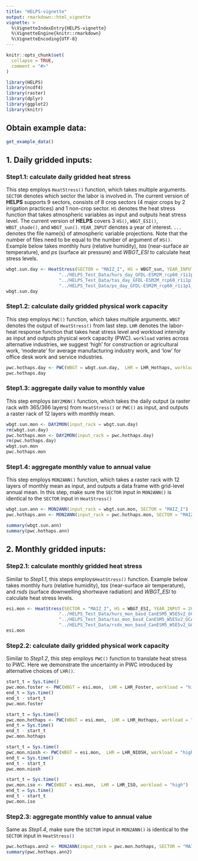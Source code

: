 ```yaml
---
title: "HELPS-vignette"
output: rmarkdown::html_vignette
vignette: >
  %\VignetteIndexEntry{HELPS-vignette}
  %\VignetteEngine{knitr::rmarkdown}
  %\VignetteEncoding{UTF-8}
---
```


```r
knitr::opts_chunk$set(
  collapse = TRUE,
  comment = "#>"
)
```

```r
library(HELPS)
library(ncdf4)
library(raster)
library(dplyr)
library(ggplot2)
library(knitr)
```

## Obtain example data:
```r
get_example_data()
```

## 1. Daily gridded inputs: 

### Step1.1: calculate daily gridded heat stress

This step employs `HeatStress()` function, which takes multiple arguments. `SECTOR` denotes which sector the labor is involved in. The current version of **HELPS** supports 9 sectors, consists of 8 crop sectors (4 major crops by 2 irrigation practices) and 1 non-crop sector.
`HS` denotes the heat stress function that takes atmospheric variables as input and outputs heat stress level. The current version of **HELPS** covers 3 `HS()`, `WBGT_ESI()`, `WBGT_shade()`, and `WBGT_sun()`.
`YEAR_INPUT` denotes a year of interest.
`...` denotes the file name(s) of atmospheric variable projections. Note that the number of files need to be equal to the number of argument of `HS()`.
Example below takes monthly *hurs* (relative humidity), *tas* (near-surface air temperature), and *ps* (surface air pressure) and *WBGT_ESI* to calculate heat stress levels.

```r
wbgt.sun.day <- HeatStress(SECTOR = "MAIZ_I", HS = WBGT_sun, YEAR_INPUT = 2024,
                    "../HELPS_Test_Data/hurs_day_GFDL-ESM2M_rcp60_r1i1p1_EWEMBI_20210101-20301231.nc4",
                    "../HELPS_Test_Data/tas_day_GFDL-ESM2M_rcp60_r1i1p1_EWEMBI_20210101-20301231.nc4",
                    "../HELPS_Test_Data/ps_day_GFDL-ESM2M_rcp60_r1i1p1_EWEMBI_20210101-20301231.nc4")
wbgt.sun.day
```

### Step1.2: calculate daily gridded physical work capacity 

This step employs `PWC()` function, which takes multiple arguments. 
`WBGT` denotes the output of `HeatStress()` from last step. 
`LHR` denotes the labor-heat response function that takes heat stress level and workload intensity as input and outputs physical work capacity (PWC). `workload` varies across alternative industries, we suggest 'high' for construction or agricultural work, 'moderate' for average manufacturing industry work, and 'low' for office desk work and service industries. 

```r
pwc.hothaps.day <- PWC(WBGT = wbgt.sun.day,  LHR = LHR_Hothaps, workload = "high")
pwc.hothaps.day
```

### Step1.3: aggregate daily value to monthly value 

This step employs `DAY2MON()` function, which takes the daily output (a raster rack with 365/366 layers) from `HeatStress()` or `PWC()` as input, and outputs a raster rack of 12 layers with monthly mean.

```r
wbgt.sun.mon <- DAY2MON(input_rack = wbgt.sun.day)
rm(wbgt.sun.day)
pwc.hothaps.mon <- DAY2MON(input_rack = pwc.hothaps.day)
rm(pwc.hothaps.day)
wbgt.sun.mon
pwc.hothaps.mon

```

### Step1.4: aggregate monthly value to annual value 

This step employs `MON2ANN()` function, which takes a raster rack with 12 layers of monthly mean as input, and outputs a data frame with grid-level annual mean. In this step, make sure the `SECTOR` input in `MON2ANN()` is identical to the `SECTOR` input in `HeatStress()`

```r
wbgt.sun.ann <- MON2ANN(input_rack = wbgt.sun.mon, SECTOR = "MAIZ_I")
pwc.hothaps.ann <- MON2ANN(input_rack = pwc.hothaps.mon, SECTOR = "MAIZ_I")

summary(wbgt.sun.ann)
summary(pwc.hothaps.ann)
```

## 2. Monthly gridded inputs: 

### Step2.1: calculate monthly gridded heat stress

Similar to *Step1.1*, this steps employs`HeatStress()` function. Example below takes monthly *hurs* (relative humidity), *tas* (near-surface air temperature), and *rsds* (surface downwelling shortwave radiation) and *WBGT_ESI* to calculate heat stress levels.


```r
esi.mon <- HeatStress(SECTOR = "MAIZ_I", HS = WBGT_ESI, YEAR_INPUT = 2024,
                    "../HELPS_Test_Data/hurs_mon_basd_CanESM5_W5E5v2_GCAM_ref_2015-2100.nc",
                    "../HELPS_Test_Data/tas_mon_basd_CanESM5_W5E5v2_GCAM_ref_2015-2100.nc",
                    "../HELPS_Test_Data/rsds_mon_basd_CanESM5_W5E5v2_GCAM_ref_2015-2100.nc")
esi.mon
```

### Step2.2: calculate daily gridded physical work capacity 

Similar to *Step1.2*, this step employs `PWC()` function to translate heat stress to PWC. Here we demonstrate the uncertainty in PWC introduced by alternative choices of `LHR()`.

```r
start_t = Sys.time()
pwc.mon.foster <- PWC(WBGT = esi.mon,  LHR = LHR_Foster, workload = "high")
end_t = Sys.time()
end_t - start_t
pwc.mon.foster
```
```r
start_t = Sys.time()
pwc.mon.hothaps <- PWC(WBGT = esi.mon,  LHR = LHR_Hothaps, workload = "high")
end_t = Sys.time()
end_t - start_t
pwc.mon.hothaps
```
```r
start_t = Sys.time()
pwc.mon.niosh <- PWC(WBGT = esi.mon,  LHR = LHR_NIOSH, workload = "high")
end_t = Sys.time()
end_t - start_t
pwc.mon.niosh
```
```r
start_t = Sys.time()
pwc.mon.iso <- PWC(WBGT = esi.mon,  LHR = LHR_ISO, workload = "high")
end_t = Sys.time()
end_t - start_t
pwc.mon.iso
```
### Step2.3: aggregate monthly value to annual value 

Same as *Step1.4*, make sure the `SECTOR` input in `MON2ANN()` is identical to the `SECTOR` input in `HeatStress()`

```r
pwc.hothaps.ann2 <- MON2ANN(input_rack = pwc.mon.hothaps, SECTOR = "MAIZ_I")
summary(pwc.hothaps.ann2)
```

